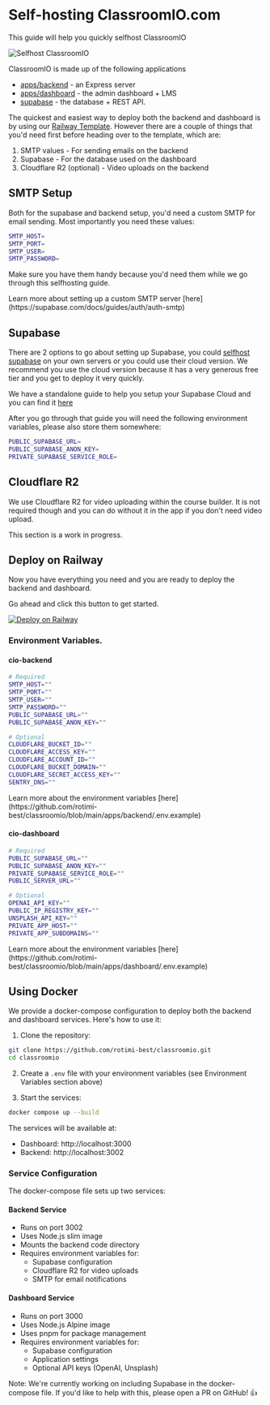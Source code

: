 # Self-hosting ClassroomIO.com

This guide will help you quickly selfhost ClassroomIO

<Image src={SelfhostClassroomIO} alt="Selfhost ClassroomIO" quality="100" />

ClassroomIO is made up of the following applications

- [apps/backend](https://github.com/rotimi-best/classroomio/tree/main/apps/backend) - an Express server
- [apps/dashboard](https://github.com/rotimi-best/classroomio/tree/main/apps/dashboard) - the admin dashboard + LMS
- [supabase](https://github.com/rotimi-best/classroomio/tree/main/supabase) - the database + REST API.

The quickest and easiest way to deploy both the backend and dashboard is by using our [Railway Template](https://railway.app/template/dl9RG7?referralCode=8OyIj5). However there are a couple of things that you'd need first before heading over to the template, which are:

1. SMTP values - For sending emails on the backend
2. Supabase - For the database used on the dashboard
3. Cloudflare R2 (optional) - Video uploads on the backend

## SMTP Setup

Both for the supabase and backend setup, you'd need a custom SMTP for email sending. Most importantly you need these values:

```bash
SMTP_HOST=
SMTP_PORT=
SMTP_USER=
SMTP_PASSWORD=
```

Make sure you have them handy because you'd need them while we go through this selfhosting guide.

<Callout type="info" emoji="ℹ️">
  Learn more about setting up a custom SMTP server
  [here](https://supabase.com/docs/guides/auth/auth-smtp)
</Callout>

## Supabase

There are 2 options to go about setting up Supabase, you could [selfhost supabase](https://supabase.com/docs/guides/self-hosting) on your own servers or you could use their cloud version. We recommend you use the cloud version because it has a very generous free tier and you get to deploy it very quickly.

We have a standalone guide to help you setup your Supabase Cloud and you can find it [here](https://classroomio.com/docs/contributor-guides/supabase-cloud)

After you go through that guide you will need the following environment variables, please also store them somewhere:

```bash
PUBLIC_SUPABASE_URL=
PUBLIC_SUPABASE_ANON_KEY=
PRIVATE_SUPABASE_SERVICE_ROLE=
```

## Cloudflare R2

We use Cloudflare R2 for video uploading within the course builder. It is not required though and you can do without it in the app if you don't need video upload.

<Callout type="info" emoji="⏳">
  This section is a work in progress.
</Callout>

## Deploy on Railway

Now you have everything you need and you are ready to deploy the backend and dashboard.

Go ahead and click this button to get started.

[![Deploy on Railway](https://railway.app/button.svg)](https://railway.app/template/dl9RG7?referralCode=8OyIj5)

### Environment Variables.

#### cio-backend

```bash
# Required
SMTP_HOST=""
SMTP_PORT=""
SMTP_USER=""
SMTP_PASSWORD=""
PUBLIC_SUPABASE_URL=""
PUBLIC_SUPABASE_ANON_KEY=""

# Optional
CLOUDFLARE_BUCKET_ID=""
CLOUDFLARE_ACCESS_KEY=""
CLOUDFLARE_ACCOUNT_ID=""
CLOUDFLARE_BUCKET_DOMAIN=""
CLOUDFLARE_SECRET_ACCESS_KEY=""
SENTRY_DNS=""
```

<Callout type="info" emoji="ℹ️">
  Learn more about the environment variables
  [here](https://github.com/rotimi-best/classroomio/blob/main/apps/backend/.env.example)
</Callout>

#### cio-dashboard

```bash
# Required
PUBLIC_SUPABASE_URL=""
PUBLIC_SUPABASE_ANON_KEY=""
PRIVATE_SUPABASE_SERVICE_ROLE=""
PUBLIC_SERVER_URL=""

# Optional
OPENAI_API_KEY=""
PUBLIC_IP_REGISTRY_KEY=""
UNSPLASH_API_KEY=""
PRIVATE_APP_HOST=""
PRIVATE_APP_SUBDOMAINS=""
```

<Callout type="info" emoji="ℹ️">
  Learn more about the environment variables
  [here](https://github.com/rotimi-best/classroomio/blob/main/apps/dashboard/.env.example)
</Callout>

## Using Docker

We provide a docker-compose configuration to deploy both the backend and dashboard services. Here's how to use it:

1. Clone the repository:

```bash
git clone https://github.com/rotimi-best/classroomio.git
cd classroomio
```

2. Create a `.env` file with your environment variables (see Environment Variables section above)

3. Start the services:

```bash
docker compose up --build
```

The services will be available at:

- Dashboard: http://localhost:3000
- Backend: http://localhost:3002

### Service Configuration

The docker-compose file sets up two services:

#### Backend Service

- Runs on port 3002
- Uses Node.js slim image
- Mounts the backend code directory
- Requires environment variables for:
  - Supabase configuration
  - Cloudflare R2 for video uploads
  - SMTP for email notifications

#### Dashboard Service

- Runs on port 3000
- Uses Node.js Alpine image
- Uses pnpm for package management
- Requires environment variables for:
  - Supabase configuration
  - Application settings
  - Optional API keys (OpenAI, Unsplash)

Note: We're currently working on including Supabase in the docker-compose file. If you'd like to help with this, please open a PR on GitHub! 👍
